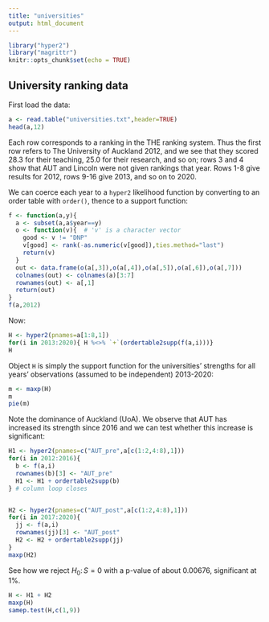 ```yaml
---
title: "universities"
output: html_document
---
```


```r
library("hyper2")
library("magrittr")
knitr::opts_chunk$set(echo = TRUE)
```

## University ranking data

First load the data:

```r
a <- read.table("universities.txt",header=TRUE)
head(a,12)
```

Each row corresponds to a ranking in the THE ranking system.  Thus the
first row refers to The University of Auckland 2012, and we see that
they scored 28.3 for their teaching, 25.0 for their research, and so
on; rows 3 and 4 show that AUT and Lincoln were not given rankings
that year.  Rows 1-8 give results for 2012, rows 9-16 give 2013, and
so on to 2020.

We can coerce each year to a `hyper2` likelihood function by
converting to an order table with `order()`, thence to a support function:

```r
f <- function(a,y){
  a <- subset(a,a$year==y)
  o <- function(v){  # 'v' is a character vector
    good <- v != "DNP"
    v[good] <- rank(-as.numeric(v[good]),ties.method="last")
    return(v)
  }
  out <- data.frame(o(a[,3]),o(a[,4]),o(a[,5]),o(a[,6]),o(a[,7]))
  colnames(out) <- colnames(a)[3:7]
  rownames(out) <- a[,1]
  return(out)
}
f(a,2012)
```

Now:
```r
H <- hyper2(pnames=a[1:8,1])
for(i in 2013:2020){ H %<>% `+`(ordertable2supp(f(a,i)))}
H
```

Object `H` is simply the support function for the universities'
strengths for all years' observations (assumed to be independent)
2013-2020:

```r
m <- maxp(H)
m
pie(m)
```

Note the dominance of Auckland (UoA).  We observe that AUT has
increased its strength since 2016 and we can test whether this
increase is significant:


```r

H1 <- hyper2(pnames=c("AUT_pre",a[c(1:2,4:8),1]))
for(i in 2012:2016){
  b <- f(a,i)
  rownames(b)[3] <- "AUT_pre"
  H1 <- H1 + ordertable2supp(b)
} # column loop closes


H2 <- hyper2(pnames=c("AUT_post",a[c(1:2,4:8),1]))
for(i in 2017:2020){
  jj <- f(a,i)
  rownames(jj)[3] <- "AUT_post"
  H2 <- H2 + ordertable2supp(jj)
}
maxp(H2)
```


See how we reject $H_0\colon S=0$ with a p-value of about 0.00676,
significant at 1\%.

```r
H <- H1 + H2
maxp(H)
samep.test(H,c(1,9))
```
